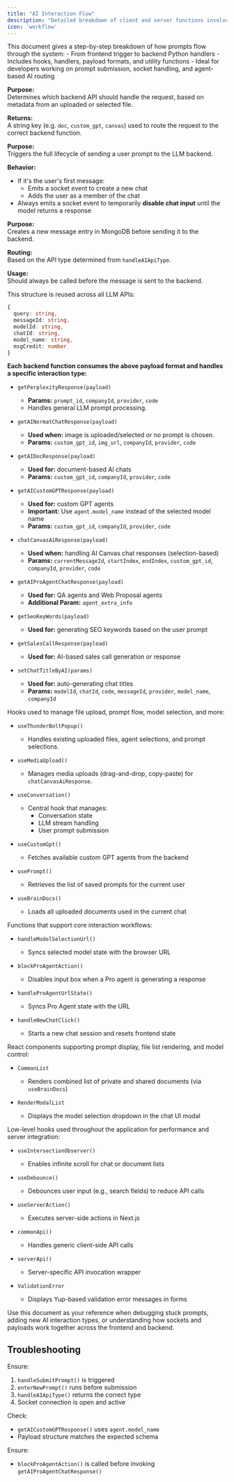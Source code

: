 ```yaml
---
title: "AI Interaction Flow"
description: "Detailed breakdown of client and server functions involved in sending prompts to AI models"
icon: 'workflow'
---
```


<Info>
  This document gives a step-by-step breakdown of how prompts flow through the system:
  - From frontend trigger to backend Python handlers
  - Includes hooks, handlers, payload formats, and utility functions
  - Ideal for developers working on prompt submission, socket handling, and agent-based AI routing
</Info>

<Steps>

<Step title="1. handleAIApiType(fileMetadata)">

**Purpose:**  
Determines which backend API should handle the request, based on metadata from an uploaded or selected file.

**Returns:**  
A string key (e.g. `doc`, `custom_gpt`, `canvas`) used to route the request to the correct backend function.

</Step>

<Step title="2. handleSubmitPrompt(refine = false)">

**Purpose:**  
Triggers the full lifecycle of sending a user prompt to the LLM backend.

**Behavior:**
- If it's the user's first message:
  - Emits a socket event to create a new chat
  - Adds the user as a member of the chat
- Always emits a socket event to temporarily **disable chat input** until the model returns a response

</Step>

<Step title="3. enterNewPrompt()">

**Purpose:**  
Creates a new message entry in MongoDB before sending it to the backend.

**Routing:**  
Based on the API type determined from `handleAIApiType`.

**Usage:**  
Should always be called before the message is sent to the backend.

</Step>

<Step title="4. Common Payload Structure (LLM API)">

This structure is reused across all LLM APIs:

```ts
{
  query: string,
  messageId: string,
  modelId: string,
  chatId: string,
  model_name: string,
  msgCredit: number
}
```

</Step>

<Step title="5. Python Backend API Functions">

**Each backend function consumes the above payload format and handles a specific interaction type:**

- `getPerplexityResponse(payload)`  
  - **Params:** `prompt_id`, `companyId`, `provider`, `code`  
  - Handles general LLM prompt processing.

- `getAINormatChatResponse(payload)`  
  - **Used when:** image is uploaded/selected or no prompt is chosen.  
  - **Params:** `custom_gpt_id`, `img_url`, `companyId`, `provider`, `code`

- `getAIDocResponse(payload)`  
  - **Used for:** document-based AI chats  
  - **Params:** `custom_gpt_id`, `companyId`, `provider`, `code`

- `getAICustomGPTResponse(payload)`  
  - **Used for:** custom GPT agents  
  - **Important:** Use `agent.model_name` instead of the selected model name  
  - **Params:** `custom_gpt_id`, `companyId`, `provider`, `code`

- `chatCanvasAiResponse(payload)`  
  - **Used when:** handling AI Canvas chat responses (selection-based)  
  - **Params:** `currentMessageId`, `startIndex`, `endIndex`, `custom_gpt_id`, `companyId`, `provider`, `code`

- `getAIProAgentChatResponse(payload)`  
  - **Used for:** QA agents and Web Proposal agents  
  - **Additional Param:** `agent_extra_info`

- `getSeoKeyWords(payload)`  
  - **Used for:** generating SEO keywords based on the user prompt

- `getSalesCallResponse(payload)`  
  - **Used for:** AI-based sales call generation or response

- `setChatTitleByAI(params)`  
  - **Used for:** auto-generating chat titles  
  - **Params:** `modelId`, `chatId`, `code`, `messageId`, `provider`, `model_name`, `companyId`

</Step>

<Step title="6. Hooks Description">

Hooks used to manage file upload, prompt flow, model selection, and more:

- `useThunderBoltPopup()`  
  - Handles existing uploaded files, agent selections, and prompt selections.

- `useMediaUpload()`  
  - Manages media uploads (drag-and-drop, copy-paste) for `chatCanvasAiResponse`.

- `useConversation()`  
  - Central hook that manages:
    - Conversation state
    - LLM stream handling
    - User prompt submission

- `useCustomGpt()`  
  - Fetches available custom GPT agents from the backend

- `usePrompt()`  
  - Retrieves the list of saved prompts for the current user

- `useBrainDocs()`  
  - Loads all uploaded documents used in the current chat

</Step>

<Step title="7. Utility Functions">

Functions that support core interaction workflows:

- `handleModelSelectionUrl()`  
  - Syncs selected model state with the browser URL

- `blockProAgentAction()`  
  - Disables input box when a Pro agent is generating a response

- `handleProAgentUrlState()`  
  - Syncs Pro Agent state with the URL

- `handleNewChatClick()`  
  - Starts a new chat session and resets frontend state

</Step>

<Step title="8. UI Components">

React components supporting prompt display, file list rendering, and model control:

- `CommonList`  
  - Renders combined list of private and shared documents (via `useBrainDocs`)

- `RenderModalList`  
  - Displays the model selection dropdown in the chat UI modal

</Step>

<Step title="9. Utility Hooks">

Low-level hooks used throughout the application for performance and server integration:

- `useIntersectionObserver()`  
  - Enables infinite scroll for chat or document lists

- `useDebounce()`  
  - Debounces user input (e.g., search fields) to reduce API calls

- `useServerAction()`  
  - Executes server-side actions in Next.js

- `commonApi()`  
  - Handles generic client-side API calls

- `serverApi()`  
  - Server-specific API invocation wrapper

- `ValidationError`  
  - Displays Yup-based validation error messages in forms

</Step>

</Steps>

<Note>
  Use this document as your reference when debugging stuck prompts, adding new AI interaction types, or understanding how sockets and payloads work together across the frontend and backend.
</Note>

## Troubleshooting

<AccordionGroup>

<Accordion title="Prompt doesn't reach backend">

Ensure:
1. `handleSubmitPrompt()` is triggered  
2. `enterNewPrompt()` runs before submission  
3. `handleAIApiType()` returns the correct type  
4. Socket connection is open and active

</Accordion>

<Accordion title="Custom GPT is not responding correctly">

Check:
- `getAICustomGPTResponse()` uses `agent.model_name`  
- Payload structure matches the expected schema

</Accordion>

<Accordion title="Pro Agent input not disabled">

Ensure:
- `blockProAgentAction()` is called before invoking `getAIProAgentChatResponse()`

</Accordion>

</AccordionGroup>
